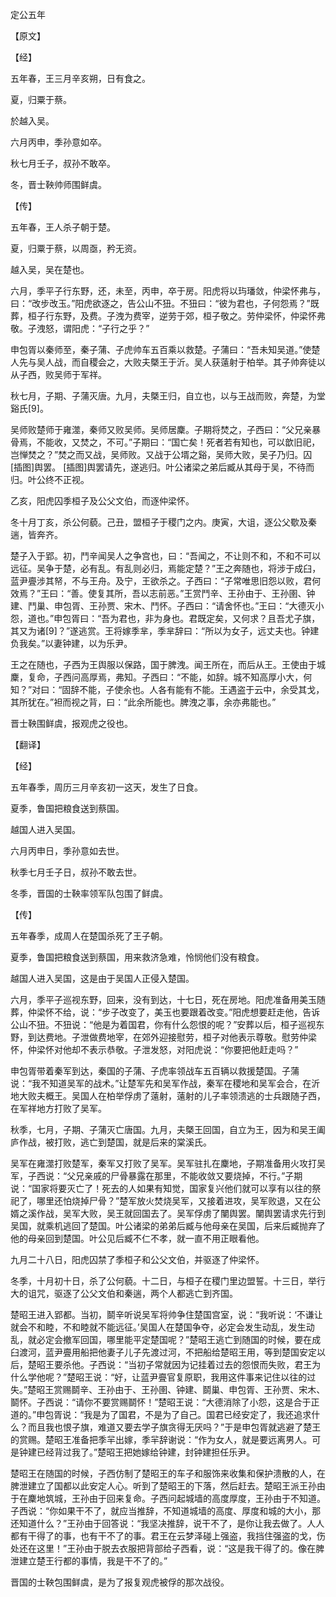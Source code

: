 

定公五年

【原文】

【经】

五年春，王三月辛亥朔，日有食之。

夏，归粟于蔡。

於越入吴。

六月丙申，季孙意如卒。

秋七月壬子，叔孙不敢卒。

冬，晋士鞅帅师围鲜虞。

【传】

五年春，王人杀子朝于楚。

夏，归粟于蔡，以周亟，矜无资。

越入吴，吴在楚也。

六月，季平子行东野，还，未至，丙申，卒于房。阳虎将以玙璠敛，仲梁怀弗与，曰：“改步改玉。”阳虎欲逐之，告公山不狃。不狃曰：“彼为君也，子何怨焉？”既葬，桓子行东野，及费。子洩为费宰，逆劳于郊，桓子敬之。劳仲梁怀，仲梁怀弗敬。子洩怒，谓阳虎：“子行之乎？”

申包胥以秦师至，秦子蒲、子虎帅车五百乘以救楚。子蒲曰：“吾未知吴道。”使楚人先与吴人战，而自稷会之，大败夫槩王于沂。吴人获薳射于柏举。其子帅奔徒以从子西，败吴师于军祥。

秋七月，子期、子蒲灭唐。九月，夫槩王归，自立也，以与王战而败，奔楚，为堂谿氏[9]。

吴师败楚师于雍澨，秦师又败吴师。吴师居麇。子期将焚之，子西曰：“父兄亲暴骨焉，不能收，又焚之，不可。”子期曰：“国亡矣！死者若有知也，可以歆旧祀，岂惮焚之？”焚之而又战，吴师败。又战于公壻之谿，吴师大败，吴子乃归。囚 [插图]舆罢。 [插图]舆罢请先，遂逃归。叶公诸梁之弟后臧从其母于吴，不待而归。叶公终不正视。

乙亥，阳虎囚季桓子及公父文伯，而逐仲梁怀。

冬十月丁亥，杀公何藐。己丑，盟桓子于稷门之内。庚寅，大诅，逐公父歜及秦遄，皆奔齐。

楚子入于郢。初，鬥辛闻吴人之争宫也，曰：“吾闻之，不让则不和，不和不可以远征。吴争于楚，必有乱。有乱则必归，焉能定楚？”王之奔随也，将涉于成臼，蓝尹亹涉其帑，不与王舟。及宁，王欲杀之。子西曰：“子常唯思旧怨以败，君何效焉？”王曰：“善。使复其所，吾以志前恶。”王赏鬥辛、王孙由于、王孙圉、钟建、鬥巢、申包胥、王孙贾、宋木、鬥怀。子西曰：“请舍怀也。”王曰：“大德灭小怨，道也。”申包胥曰：“吾为君也，非为身也。君既定矣，又何求？且吾尤子旗，其又为诸[9]？”遂逃赏。王将嫁季芈，季芈辞曰：“所以为女子，远丈夫也。钟建负我矣。”以妻钟建，以为乐尹。

王之在随也，子西为王舆服以保路，国于脾洩。闻王所在，而后从王。王使由于城麇，复命，子西问高厚焉，弗知。子西曰：“不能，如辞。城不知高厚小大，何知？”对曰：“固辞不能，子使余也。人各有能有不能。王遇盗于云中，余受其戈，其所犹在。”袒而视之背，曰：“此余所能也。脾洩之事，余亦弗能也。”

晋士鞅围鲜虞，报观虎之役也。

【翻译】

【经】

五年春季，周历三月辛亥初一这天，发生了日食。

夏季，鲁国把粮食送到蔡国。

越国人进入吴国。

六月丙申日，季孙意如去世。

秋季七月壬子日，叔孙不敢去世。

冬季，晋国的士鞅率领军队包围了鲜虞。

【传】

五年春季，成周人在楚国杀死了王子朝。

夏季，鲁国把粮食送到蔡国，用来救济急难，怜悯他们没有粮食。

越国人进入吴国，这是由于吴国人正侵入楚国。

六月，季平子巡视东野，回来，没有到达，十七日，死在房地。阳虎准备用美玉随葬，仲梁怀不给，说：“步子改变了，美玉也要跟着改变。”阳虎想要赶走他，告诉公山不狃。不狃说：“他是为着国君，你有什么怨恨的呢？”安葬以后，桓子巡视东野，到达费地。子泄做费地宰，在郊外迎接慰劳，桓子对他表示尊敬。慰劳仲梁怀，仲梁怀对他却不表示恭敬。子泄发怒，对阳虎说：“你要把他赶走吗？”

申包胥带着秦军到达，秦国的子蒲、子虎率领战车五百辆以救援楚国。子蒲说：“我不知道吴军的战术。”让楚军先和吴军作战，秦军在稷地和吴军会合，在沂地大败夫概王。吴国人在柏举俘虏了薳射，薳射的儿子率领溃逃的士兵跟随子西，在军祥地方打败了吴军。

秋季，七月，子期、子蒲灭亡唐国。九月，夫槩王回国，自立为王，因为和吴王阖庐作战，被打败，逃亡到楚国，就是后来的棠溪氏。

吴军在雍澨打败楚军，秦军又打败了吴军。吴军驻扎在麇地，子期准备用火攻打吴军，子西说：“父兄亲戚的尸骨暴露在那里，不能收敛又要烧掉，不行。”子期说：“国家将要灭亡了！死去的人如果有知觉，国家复兴他们就可以享有以往的祭祀了，哪里还怕烧掉尸骨？”楚军放火焚烧吴军，又接着进攻，吴军败退，又在公婿之溪作战，吴军大败，吴王就回国去了。吴军俘虏了闉舆罢。闉舆罢请求先行到吴国，就乘机逃回了楚国。叶公诸梁的弟弟后臧与他母亲在吴国，后来后臧抛弃了他的母亲回到楚国。叶公见后臧不仁不孝，就一直不用正眼看他。

九月二十八日，阳虎囚禁了季桓子和公父文伯，并驱逐了仲梁怀。

冬季，十月初十日，杀了公何藐。十二日，与桓子在稷门里边盟誓。十三日，举行大的诅咒，驱逐了公父文伯和秦遄，两个人都逃亡到齐国。

楚昭王进入郢都。当初，鬬辛听说吴军将帅争住楚国宫室，说：“我听说：‘不谦让就会不和睦，不和睦就不能远征。’吴国人在楚国争夺，必定会发生动乱，发生动乱，就必定会撤军回国，哪里能平定楚国呢？”楚昭王逃亡到随国的时候，要在成臼渡河，蓝尹亹用船把他妻子儿子先渡过河，不把船给楚昭王用，等到楚国安定以后，楚昭王要杀他。子西说：“当初子常就因为记挂着过去的怨恨而失败，君王为什么学他呢？”楚昭王说：“好，让蓝尹亹官复原职，我用这件事来记住以往的过失。”楚昭王赏赐鬬辛、王孙由于、王孙圉、钟建、鬬巢、申包胥、王孙贾、宋木、鬬怀。子西说：“请你不要赏赐鬬怀！”楚昭王说：“大德消除了小怨，这是合于正道的。”申包胥说：“我是为了国君，不是为了自己。国君已经安定了，我还追求什么？而且我也恨子旗，难道又要去学子旗贪得无厌吗？”于是申包胥就逃避了楚王的赏赐。楚昭王准备把季羋出嫁，季羋辞谢说：“作为女人，就是要远离男人。可是钟建已经背过我了。”楚昭王把她嫁给钟建，封钟建担任乐尹。

楚昭王在随国的时候，子西仿制了楚昭王的车子和服饰来收集和保护溃散的人，在脾泄建立了国都以此安定人心。听到了楚昭王的下落，然后赶去。楚昭王派王孙由于在麇地筑城，王孙由于回来复命。子西问起城墙的高度厚度，王孙由于不知道。子西说：“你如果干不了，就应当推辞，不知道城墙的高度、厚度和城的大小，那还知道什么？”王孙由于回答说：“我坚决推辞，说干不了，是你让我去做了。人人都有干得了的事，也有干不了的事。君王在云梦泽碰上强盗，我挡住强盗的戈，伤处还在这里！”王孙由于脱去衣服把背部给子西看，说：“这是我干得了的。像在脾泄建立楚王行都的事情，我是干不了的。”

晋国的士鞅包围鲜虞，是为了报复观虎被俘的那次战役。

